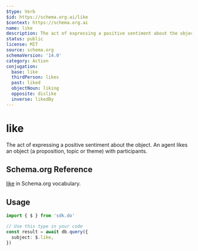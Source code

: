 ```yaml
---
$type: Verb
$id: https://schema.org.ai/like
$context: https://schema.org.ai
name: like
description: The act of expressing a positive sentiment about the object. An agent likes an object (a proposition, topic or theme) with participants.
status: public
license: MIT
source: schema.org
schemaVersion: '14.0'
category: Action
conjugation:
  base: like
  thirdPerson: likes
  past: liked
  objectNoun: liking
  opposite: dislike
  inverse: likedBy
---
```


# like

The act of expressing a positive sentiment about the object. An agent likes an object (a proposition, topic or theme) with participants.

## Schema.org Reference

[like](https://schema.org/LikeAction) in Schema.org vocabulary.

## Usage

```typescript
import { $ } from 'sdk.do'

// Use this type in your code
const result = await db.query({
  subject: $.like,
})
```
